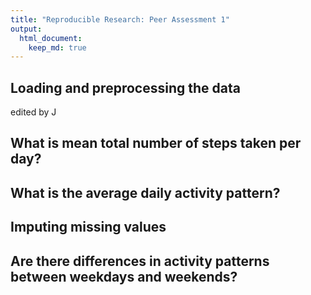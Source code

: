 ```yaml
---
title: "Reproducible Research: Peer Assessment 1"
output: 
  html_document:
    keep_md: true
---
```



## Loading and preprocessing the data
edited by J


## What is mean total number of steps taken per day?



## What is the average daily activity pattern?



## Imputing missing values



## Are there differences in activity patterns between weekdays and weekends?

